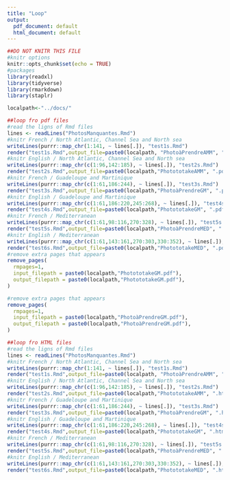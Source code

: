 ```yaml
---
title: "Loop"
output:
  pdf_document: default
  html_document: default
---
```


```r
##DO NOT KNITR THIS FILE
#knitr options
knitr::opts_chunk$set(echo = TRUE)
#packages
library(readxl)
library(tidyverse)
library(rmarkdown)
library(staplr) 
```

```r
localpath<-"../docs/"
```

```r
##loop fro pdf files
#read the ligns of Rmd files
lines <- readLines("PhotosManquantes.Rmd")
#knitr French / North Atlantic, Channel Sea and North sea
writeLines(purrr::map_chr(1:141, ~ lines[.]), "test1s.Rmd")
render("test1s.Rmd",output_file=paste0(localpath, "PhotoàPrendreAMM", ".pdf"))
#knitr English / North Atlantic, Channel Sea and North sea
writeLines(purrr::map_chr(c(1:96,142:185), ~ lines[.]), "test2s.Rmd")
render("test2s.Rmd",output_file=paste0(localpath,"PhotototakeAMM", ".pdf"))
#knitr French / Guadeloupe and Martinique
writeLines(purrr::map_chr(c(1:61,186:244), ~ lines[.]), "test3s.Rmd")
render("test3s.Rmd",output_file=paste0(localpath,"PhotoàPrendreGM", ".pdf"))
#knitr English / Guadeloupe and Martinique
writeLines(purrr::map_chr(c(1:61,186:220,245:268), ~ lines[.]), "test4s.Rmd")
render("test4s.Rmd",output_file=paste0(localpath,"PhotototakeGM", ".pdf"))
#knitr French / Mediterranean
writeLines(purrr::map_chr(c(1:61,98:116,270:328), ~ lines[.]), "test5s.Rmd")
render("test5s.Rmd",output_file=paste0(localpath,"PhotoàPrendreMED", ".pdf"))
#knitr English / Mediterranean
writeLines(purrr::map_chr(c(1:61,143:161,270:303,330:352), ~ lines[.]), "test6s.Rmd")
render("test6s.Rmd",output_file=paste0(localpath,"PhotototakeMED", ".pdf"))
#remove extra pages that appears
remove_pages(
  rmpages=1,
  input_filepath = paste0(localpath,"PhotototakeGM.pdf"),
  output_filepath = paste0(localpath,"PhotototakeGM.pdf"),
)

#remove extra pages that appears
remove_pages(
  rmpages=1,
  input_filepath = paste0(localpath,"PhotoàPrendreGM.pdf"),
  output_filepath = paste0(localpath,"PhotoàPrendreGM.pdf"),
)
```

```r
##loop fro HTML files
#read the ligns of Rmd files
lines <- readLines("PhotosManquantes.Rmd")
#knitr French / North Atlantic, Channel Sea and North sea
writeLines(purrr::map_chr(1:141, ~ lines[.]), "test1s.Rmd")
render("test1s.Rmd",output_file=paste0(localpath, "PhotoàPrendreAMM", ".html"))
#knitr English / North Atlantic, Channel Sea and North sea
writeLines(purrr::map_chr(c(1:96,142:185), ~ lines[.]), "test2s.Rmd")
render("test2s.Rmd",output_file=paste0(localpath,"PhotototakeAMM", ".html"))
#knitr French / Guadeloupe and Martinique
writeLines(purrr::map_chr(c(1:61,186:244), ~ lines[.]), "test3s.Rmd")
render("test3s.Rmd",output_file=paste0(localpath,"PhotoàPrendreGM", ".html"))
#knitr English / Guadeloupe and Martinique
writeLines(purrr::map_chr(c(1:61,186:220,245:268), ~ lines[.]), "test4s.Rmd")
render("test4s.Rmd",output_file=paste0(localpath,"PhotototakeGM", ".html"))
#knitr French / Mediterranean
writeLines(purrr::map_chr(c(1:61,98:116,270:328), ~ lines[.]), "test5s.Rmd")
render("test5s.Rmd",output_file=paste0(localpath,"PhotoàPrendreMED", ".html"))
#knitr English / Mediterranean
writeLines(purrr::map_chr(c(1:61,143:161,270:303,330:352), ~ lines[.]), "test6s.Rmd")
render("test6s.Rmd",output_file=paste0(localpath,"PhotototakeMED", ".html"))
```
